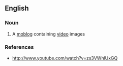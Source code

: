 ==English==

===Noun===
{{en-noun}}

# A [[moblog]] containing [[video]] images

===References===
*http://www.youtube.com/watch?v=zs3VWhlUxGQ